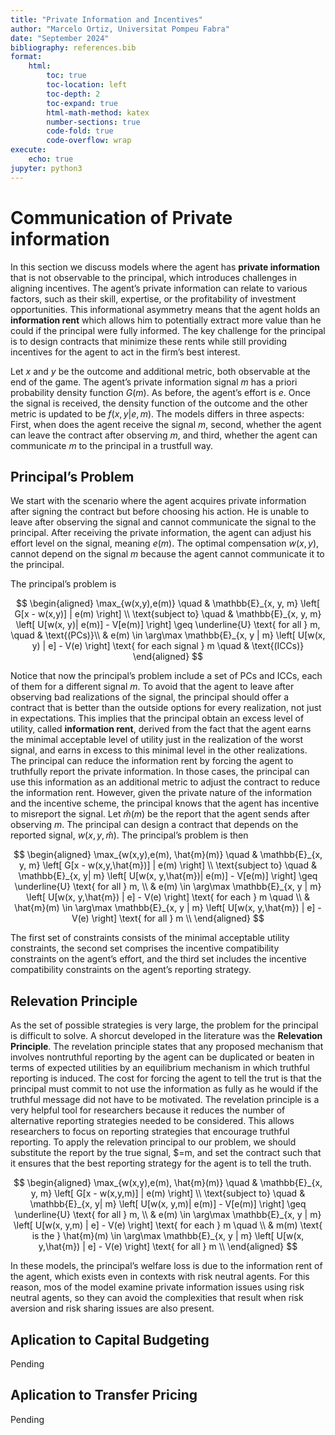```yaml
---
title: "Private Information and Incentives"
author: "Marcelo Ortiz, Universitat Pompeu Fabra"
date: "September 2024"
bibliography: references.bib
format:
    html:
        toc: true
        toc-location: left
        toc-depth: 2
        toc-expand: true
        html-math-method: katex
        number-sections: true
        code-fold: true
        code-overflow: wrap
execute:
    echo: true
jupyter: python3
---
```


# Communication of Private information

In this section we discuss models where the agent has **private information** that is not observable to the principal, which introduces challenges in aligning incentives. The agent's private information can relate to various factors, such as their skill, expertise, or the profitability of investment opportunities. This informational asymmetry means that the agent holds an **information rent** which allows him to potentially extract more value than he could if the principal were fully informed. The key challenge for the principal is to design contracts that minimize these rents while still providing incentives for the agent to act in the firm's best interest.



Let $x$ and $y$ be the outcome and additional metric, both observable at the end of the game. The agent’s private information signal $m$ has a priori probability density function $G(m)$. As before, the agent's effort is $e$. Once the signal is received, the density function of the outcome and the other metric is updated to be $f(x,y|e,m)$. The models differs in three aspects: First, when does the agent receive the signal $m$, second, whether the agent can leave the contract after observing $m$, and third, whether the agent can communicate $m$ to the principal in a trustfull way.

## Principal's Problem

We start with the scenario where the agent acquires private information after signing the contract but before choosing his action. He is unable to leave after observing the signal and cannot communicate the signal to the principal. After receiving the private information, the agent can adjust his effort level on the signal, meaning $e(m)$. The optimal compensation $w(x,y)$, cannot depend on the signal $m$ because the agent cannot communicate it to the principal. 

The principal's problem is

$$
\begin{aligned}
    \max_{w(x,y),e(m)} \quad & \mathbb{E}_{x, y, m} \left[ G[x - w(x,y)] | e(m) \right] \\
    \text{subject to} \quad & \mathbb{E}_{x, y, m} \left[ U[w(x, y)| e(m)] - V[e(m)] \right] \geq \underline{U} \text{ for all } m, \quad & \text{(PCs)}\\
    & e(m) \in \arg\max \mathbb{E}_{x, y | m} \left[ U[w(x, y) | e] - V(e) \right] \text{ for each signal } m \quad & \text{(ICCs)}
\end{aligned}
$$

Notice that now the principal's problem include a set of PCs and ICCs, each of them for a different signal $m$. To avoid that the agent to leave after observing bad realizations of the signal, the principal should offer a contract that is better than the outside options for every realization, not just in expectations. This implies that the principal obtain an excess level of utility, called **information rent**, derived from the fact that the agent earns the minimal acceptable level of utility just in the realization of the worst signal, and earns in excess to this minimal level in the other realizations. The principal can reduce the information rent by forcing the agent to truthfully report the private information. In those cases, the principal can use this information as an additional metric to adjust the contract to reduce the information rent.
However,  given the private nature of the information and the incentive scheme, the principal knows that the agent has incentive to misreport the signal. Let $\hat{m}(m)$ be the report that the agent sends after observing $m$. The principal can design a contract that depends on the reported signal, $w(x,y,\hat{m})$. The principal's problem is then



$$
\begin{aligned}
    \max_{w(x,y),e(m), \hat{m}(m)} \quad & \mathbb{E}_{x, y, m} \left[ G[x - w(x,y,\hat{m})] | e(m) \right] \\
    \text{subject to} \quad & \mathbb{E}_{x, y| m} \left[ U[w(x, y,\hat{m})| e(m)] - V[e(m)] \right] \geq \underline{U} \text{ for all } m,  \\
    & e(m) \in \arg\max \mathbb{E}_{x, y | m} \left[ U[w(x, y,\hat{m}) | e] - V(e) \right] \text{ for each } m \quad  \\
    & \hat{m}(m) \in \arg\max \mathbb{E}_{x, y | m} \left[ U[w(x, y,\hat{m}) | e] - V(e) \right] \text{ for all } m \\
\end{aligned}
$$

The first set of constraints consists of the minimal acceptable utility constraints, the second set comprises the incentive compatibility constraints on the agent’s effort, and the third set includes the incentive compatibility constraints on the agent’s reporting strategy.

## Relevation Principle

 As the set of possible strategies is very large, the problem for the principal is difficult to solve. A shorcut developed in the literature was the **Relevation Principle**. The revelation principle states that any proposed mechanism that involves nontruthful reporting by the agent can be duplicated or beaten in terms of expected utilities by an equilibrium mechanism in which truthful reporting is induced. The cost for forcing the agent to tell the trut is that the principal must commit to not use the information as fully as he would if the truthful message did not have to be motivated. The revelation principle is a very helpful tool for researchers because it reduces the number of alternative reporting strategies needed to be considered. This allows researchers to focus on reporting strategies that encourage truthful reporting. To apply the relevation principal to our problem, we should substitute the report by the true signal, $\hat{m}=m, and set the contract such that it ensures that the best reporting strategy for the agent is to tell the truth.


$$
\begin{aligned}
    \max_{w(x,y),e(m), \hat{m}(m)} \quad & \mathbb{E}_{x, y, m} \left[ G[x - w(x,y,m)] | e(m) \right] \\
    \text{subject to} \quad & \mathbb{E}_{x, y| m} \left[ U[w(x, y,m)| e(m)] - V[e(m)] \right] \geq \underline{U} \text{ for all } m,  \\
    & e(m) \in \arg\max \mathbb{E}_{x, y | m} \left[ U[w(x, y,m) | e] - V(e) \right] \text{ for each } m \quad  \\
    & m(m) \text{ is the } \hat{m}(m) \in \arg\max \mathbb{E}_{x, y | m} \left[ U[w(x, y,\hat{m}) | e] - V(e) \right] \text{ for all } m \\
\end{aligned}
$$

In these models, the principal's welfare loss is due to the information rent of the agent, which exists even in contexts with risk neutral agents. For this reason, mos of the model examine private information issues using risk neutral agents, so they can avoid the complexities that result when risk aversion and risk sharing issues are also present.

## Aplication to Capital Budgeting

Pending

## Aplication to Transfer Pricing

Pending